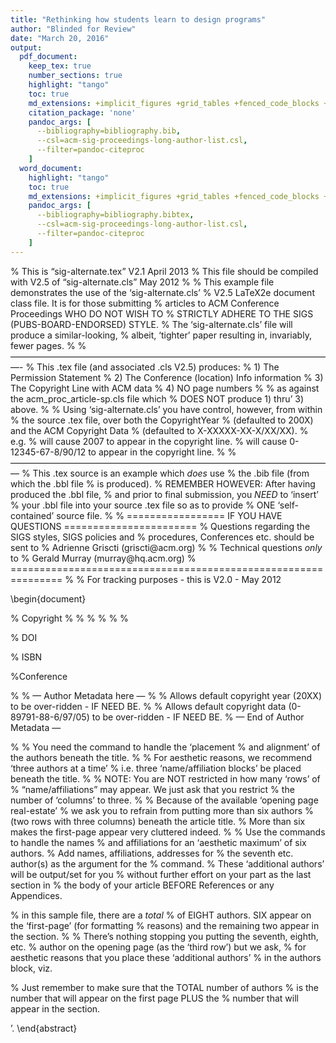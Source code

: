 ```yaml
---
title: "Rethinking how students learn to design programs"
author: "Blinded for Review"
date: "March 20, 2016"
output:
  pdf_document:
    keep_tex: true
    number_sections: true
    highlight: "tango"
    toc: true
    md_extensions: +implicit_figures +grid_tables +fenced_code_blocks +fenced_code_attributes
    citation_package: 'none'
    pandoc_args: [
      --bibliography=bibliography.bib,
      --csl=acm-sig-proceedings-long-author-list.csl,
      --filter=pandoc-citeproc
    ]
  word_document:
    highlight: "tango"
    toc: true
    md_extensions: +implicit_figures +grid_tables +fenced_code_blocks +fenced_code_attributes
    pandoc_args: [
      --bibliography=bibliography.bibtex,
      --csl=acm-sig-proceedings-long-author-list.csl,
      --filter=pandoc-citeproc
    ]
---
```


% This is "sig-alternate.tex" V2.1 April 2013
% This file should be compiled with V2.5 of "sig-alternate.cls" May 2012
%
% This example file demonstrates the use of the 'sig-alternate.cls'
% V2.5 LaTeX2e document class file. It is for those submitting
% articles to ACM Conference Proceedings WHO DO NOT WISH TO
% STRICTLY ADHERE TO THE SIGS (PUBS-BOARD-ENDORSED) STYLE.
% The 'sig-alternate.cls' file will produce a similar-looking,
% albeit, 'tighter' paper resulting in, invariably, fewer pages.
%
% ----------------------------------------------------------------------------------------------------------------
% This .tex file (and associated .cls V2.5) produces:
%       1) The Permission Statement
%       2) The Conference (location) Info information
%       3) The Copyright Line with ACM data
%       4) NO page numbers
%
% as against the acm_proc_article-sp.cls file which
% DOES NOT produce 1) thru' 3) above.
%
% Using 'sig-alternate.cls' you have control, however, from within
% the source .tex file, over both the CopyrightYear
% (defaulted to 200X) and the ACM Copyright Data
% (defaulted to X-XXXXX-XX-X/XX/XX).
% e.g.
% \CopyrightYear{2007} will cause 2007 to appear in the copyright line.
% \crdata{0-12345-67-8/90/12} will cause 0-12345-67-8/90/12 to appear in the copyright line.
%
% ---------------------------------------------------------------------------------------------------------------
% This .tex source is an example which *does* use
% the .bib file (from which the .bbl file % is produced).
% REMEMBER HOWEVER: After having produced the .bbl file,
% and prior to final submission, you *NEED* to 'insert'
% your .bbl file into your source .tex file so as to provide
% ONE 'self-contained' source file.
%
% ================= IF YOU HAVE QUESTIONS =======================
% Questions regarding the SIGS styles, SIGS policies and
% procedures, Conferences etc. should be sent to
% Adrienne Griscti (griscti@acm.org)
%
% Technical questions _only_ to
% Gerald Murray (murray@hq.acm.org)
% ===============================================================
%
% For tracking purposes - this is V2.0 - May 2012

\documentclass{sig-alternate-05-2015}


\begin{document}

% Copyright
\setcopyright{acmcopyright}
%\setcopyright{acmlicensed}
%\setcopyright{rightsretained}
%\setcopyright{usgov}
%\setcopyright{usgovmixed}
%\setcopyright{cagov}
%\setcopyright{cagovmixed}


% DOI
\doi{10.475/123_4}

% ISBN
\isbn{123-4567-24-567/08/06}

%Conference
\conferenceinfo{PLDI '13}{June 16--19, 2013, Seattle, WA, USA}

\acmPrice{\$15.00}

%
% --- Author Metadata here ---
\conferenceinfo{WOODSTOCK}{'97 El Paso, Texas USA}
%\CopyrightYear{2007} % Allows default copyright year (20XX) to be over-ridden - IF NEED BE.
%\crdata{0-12345-67-8/90/01}  % Allows default copyright data (0-89791-88-6/97/05) to be over-ridden - IF NEED BE.
% --- End of Author Metadata ---

\title{Alternate {\ttlit ACM} SIG Proceedings Paper in LaTeX
Format\titlenote{(Produces the permission block, and
copyright information). For use with
SIG-ALTERNATE.CLS. Supported by ACM.}}
\subtitle{[Extended Abstract]
\titlenote{A full version of this paper is available as
\textit{Author's Guide to Preparing ACM SIG Proceedings Using
\LaTeX$2_\epsilon$\ and BibTeX} at
\texttt{www.acm.org/eaddress.htm}}}
%
% You need the command \numberofauthors to handle the 'placement
% and alignment' of the authors beneath the title.
%
% For aesthetic reasons, we recommend 'three authors at a time'
% i.e. three 'name/affiliation blocks' be placed beneath the title.
%
% NOTE: You are NOT restricted in how many 'rows' of
% "name/affiliations" may appear. We just ask that you restrict
% the number of 'columns' to three.
%
% Because of the available 'opening page real-estate'
% we ask you to refrain from putting more than six authors
% (two rows with three columns) beneath the article title.
% More than six makes the first-page appear very cluttered indeed.
%
% Use the \alignauthor commands to handle the names
% and affiliations for an 'aesthetic maximum' of six authors.
% Add names, affiliations, addresses for
% the seventh etc. author(s) as the argument for the
% \additionalauthors command.
% These 'additional authors' will be output/set for you
% without further effort on your part as the last section in
% the body of your article BEFORE References or any Appendices.

\numberofauthors{8} %  in this sample file, there are a *total*
% of EIGHT authors. SIX appear on the 'first-page' (for formatting
% reasons) and the remaining two appear in the \additionalauthors section.
%
\author{
% You can go ahead and credit any number of authors here,
% e.g. one 'row of three' or two rows (consisting of one row of three
% and a second row of one, two or three).
%
% The command \alignauthor (no curly braces needed) should
% precede each author name, affiliation/snail-mail address and
% e-mail address. Additionally, tag each line of
% affiliation/address with \affaddr, and tag the
% e-mail address with \email.
%
% 1st. author
\alignauthor
Ben Trovato\titlenote{Dr.~Trovato insisted his name be first.}\\
       \affaddr{Institute for Clarity in Documentation}\\
       \affaddr{1932 Wallamaloo Lane}\\
       \affaddr{Wallamaloo, New Zealand}\\
       \email{trovato@corporation.com}
% 2nd. author
\alignauthor
G.K.M. Tobin\titlenote{The secretary disavows
any knowledge of this author's actions.}\\
       \affaddr{Institute for Clarity in Documentation}\\
       \affaddr{P.O. Box 1212}\\
       \affaddr{Dublin, Ohio 43017-6221}\\
       \email{webmaster@marysville-ohio.com}
% 3rd. author
\alignauthor Lars Th{\o}rv{\"a}ld\titlenote{This author is the
one who did all the really hard work.}\\
       \affaddr{The Th{\o}rv{\"a}ld Group}\\
       \affaddr{1 Th{\o}rv{\"a}ld Circle}\\
       \affaddr{Hekla, Iceland}\\
       \email{larst@affiliation.org}
\and  % use '\and' if you need 'another row' of author names
% 4th. author
\alignauthor Lawrence P. Leipuner\\
       \affaddr{Brookhaven Laboratories}\\
       \affaddr{Brookhaven National Lab}\\
       \affaddr{P.O. Box 5000}\\
       \email{lleipuner@researchlabs.org}
% 5th. author
\alignauthor Sean Fogarty\\
       \affaddr{NASA Ames Research Center}\\
       \affaddr{Moffett Field}\\
       \affaddr{California 94035}\\
       \email{fogartys@amesres.org}
% 6th. author
\alignauthor Charles Palmer\\
       \affaddr{Palmer Research Laboratories}\\
       \affaddr{8600 Datapoint Drive}\\
       \affaddr{San Antonio, Texas 78229}\\
       \email{cpalmer@prl.com}
}
% There's nothing stopping you putting the seventh, eighth, etc.
% author on the opening page (as the 'third row') but we ask,
% for aesthetic reasons that you place these 'additional authors'
% in the \additional authors block, viz.
\additionalauthors{Additional authors: John Smith (The Th{\o}rv{\"a}ld Group,
email: {\texttt{jsmith@affiliation.org}}) and Julius P.~Kumquat
(The Kumquat Consortium, email: {\texttt{jpkumquat@consortium.net}}).}
\date{30 July 1999}
% Just remember to make sure that the TOTAL number of authors
% is the number that will appear on the first page PLUS the
% number that will appear in the \additionalauthors section.

\maketitle
\begin{abstract}
This paper provides a sample of a \LaTeX\ document which conforms,
somewhat loosely, to the formatting guidelines for
ACM SIG Proceedings. It is an {\em alternate} style which produces
a {\em tighter-looking} paper and was designed in response to
concerns expressed, by authors, over page-budgets.
It complements the document \textit{Author's (Alternate) Guide to
Preparing ACM SIG Proceedings Using \LaTeX$2_\epsilon$\ and Bib\TeX}.
This source file has been written with the intention of being
compiled under \LaTeX$2_\epsilon$\ and BibTeX.

The developers have tried to include every imaginable sort
of ``bells and whistles", such as a subtitle, footnotes on
title, subtitle and authors, as well as in the text, and
every optional component (e.g. Acknowledgments, Additional
Authors, Appendices), not to mention examples of
equations, theorems, tables and figures.

To make best use of this sample document, run it through \LaTeX\
and BibTeX, and compare this source code with the printed
output produced by the dvi file. A compiled PDF version
is available on the web page to help you with the
`look and feel'.
\end{abstract}


